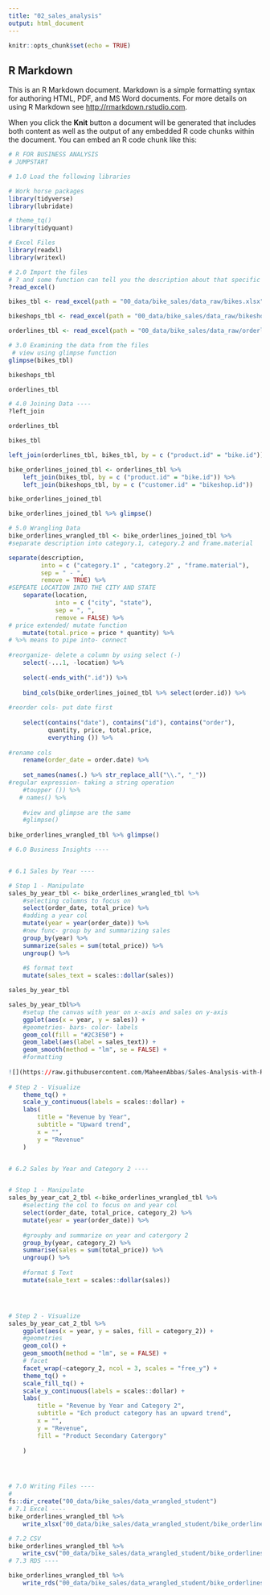 ```yaml
---
title: "02_sales_analysis"
output: html_document
---
```


```r
knitr::opts_chunk$set(echo = TRUE)
```

## R Markdown

This is an R Markdown document. Markdown is a simple formatting syntax for authoring HTML, PDF, and MS Word documents. For more details on using R Markdown see <http://rmarkdown.rstudio.com>.

When you click the **Knit** button a document will be generated that includes both content as well as the output of any embedded R code chunks within the document. You can embed an R code chunk like this:

```r
# R FOR BUSINESS ANALYSIS
# JUMPSTART 

# 1.0 Load the following libraries 

# Work horse packages
library(tidyverse)
library(lubridate)

# theme_tq()
library(tidyquant)

# Excel Files
library(readxl)
library(writexl)

# 2.0 Import the files
# ? and some function can tell you the description about that specific function
?read_excel()

bikes_tbl <- read_excel(path = "00_data/bike_sales/data_raw/bikes.xlsx")

bikeshops_tbl <- read_excel(path = "00_data/bike_sales/data_raw/bikeshops.xlsx")

orderlines_tbl <- read_excel(path = "00_data/bike_sales/data_raw/orderlines.xlsx")

# 3.0 Examining the data from the files
 # view using glimpse function
glimpse(bikes_tbl)

bikeshops_tbl

orderlines_tbl

# 4.0 Joining Data ----
?left_join

orderlines_tbl

bikes_tbl

left_join(orderlines_tbl, bikes_tbl, by = c ("product.id" = "bike.id"))

bike_orderlines_joined_tbl <- orderlines_tbl %>%
    left_join(bikes_tbl, by = c ("product.id" = "bike.id")) %>%
    left_join(bikeshops_tbl, by = c ("customer.id" = "bikeshop.id"))

bike_orderlines_joined_tbl

bike_orderlines_joined_tbl %>% glimpse()

# 5.0 Wrangling Data
bike_orderlines_wrangled_tbl <- bike_orderlines_joined_tbl %>%
#separate description into category.1, category.2 and frame.material

separate(description,
         into = c ("category.1" , "category.2" , "frame.material"),
         sep = " - ", 
         remove = TRUE) %>%
#SEPEATE LOCATION INTO THE CITY AND STATE
    separate(location,
             into = c ("city", "state"),
             sep = ", ",
             remove = FALSE) %>%
# price extended/ mutate function
    mutate(total.price = price * quantity) %>%
# %>% means to pipe into- connect 
    
#reorganize- delete a column by using select (-) 
    select(-...1, -location) %>%
  
    select(-ends_with(".id")) %>%
    
    bind_cols(bike_orderlines_joined_tbl %>% select(order.id)) %>%
    
#reorder cols- put date first 
    
    select(contains("date"), contains("id"), contains("order"),
           quantity, price, total.price,
           everything ()) %>%
    
#rename cols
    rename(order_date = order.date) %>%
    
    set_names(names(.) %>% str_replace_all("\\.", "_")) 
#regular expression- taking a string operation 
    #toupper ()) %>%
   # names() %>%
    
    #view and glimpse are the same
    #glimpse()
  
bike_orderlines_wrangled_tbl %>% glimpse()

# 6.0 Business Insights ----


# 6.1 Sales by Year ----

# Step 1 - Manipulate
sales_by_year_tbl <- bike_orderlines_wrangled_tbl %>% 
    #selecting columns to focus on
    select(order_date, total_price) %>%
    #adding a year col 
    mutate(year = year(order_date)) %>%
    #new func- group by and summarizing sales
    group_by(year) %>% 
    summarize(sales = sum(total_price)) %>%
    ungroup() %>%
    
    #$ format text 
    mutate(sales_text = scales::dollar(sales))

sales_by_year_tbl 

sales_by_year_tbl%>%  
    #setup the canvas with year on x-axis and sales on y-axis
    ggplot(aes(x = year, y = sales)) + 
    #geometries- bars- color- labels
    geom_col(fill = "#2C3E50") +
    geom_label(aes(label = sales_text)) +
    geom_smooth(method = "lm", se = FALSE) +
    #formatting 
    
![](https://raw.githubusercontent.com/MaheenAbbas/Sales-Analysis-with-R/main/images/Screenshot1ggplot.png?token=ATM6HTTGQZ3PJIZK7HS4AT3AM5UZW)
    
# Step 2 - Visualize
    theme_tq() +
    scale_y_continuous(labels = scales::dollar) +
    labs(
        title = "Revenue by Year",
        subtitle = "Upward trend",
        x = "",
        y = "Revenue"
    )


# 6.2 Sales by Year and Category 2 ----


# Step 1 - Manipulate
sales_by_year_cat_2_tbl <-bike_orderlines_wrangled_tbl %>%
    #selecting the col to focus on and year col 
    select(order_date, total_price, category_2) %>%
    mutate(year = year(order_date)) %>%
    
    #groupby and summarize on year and catergory 2
    group_by(year, category_2) %>%
    summarise(sales = sum(total_price)) %>%
    ungroup() %>%
    
    #format $ Text 
    mutate(sale_text = scales::dollar(sales))




# Step 2 - Visualize
sales_by_year_cat_2_tbl %>%
    ggplot(aes(x = year, y = sales, fill = category_2)) +
    #geometries 
    geom_col() + 
    geom_smooth(method = "lm", se = FALSE) + 
    # facet
    facet_wrap(~category_2, ncol = 3, scales = "free_y") +
    theme_tq() + 
    scale_fill_tq() + 
    scale_y_continuous(labels = scales::dollar) + 
    labs(
        title = "Revenue by Year and Category 2",
        subtitle = "Ech product category has an upward trend", 
        x = "", 
        y = "Revenue", 
        fill = "Product Secondary Catergory"
        
    )




# 7.0 Writing Files ----
#
fs::dir_create("00_data/bike_sales/data_wrangled_student")
# 7.1 Excel ----
bike_orderlines_wrangled_tbl %>% 
    write_xlsx("00_data/bike_sales/data_wrangled_student/bike_orderlines.xlsx")

# 7.2 CSV 
bike_orderlines_wrangled_tbl %>%
    write_csv("00_data/bike_sales/data_wrangled_student/bike_orderlines.csv")
# 7.3 RDS ----

bike_orderlines_wrangled_tbl %>%
    write_rds("00_data/bike_sales/data_wrangled_student/bike_orderlines.rds")




```

